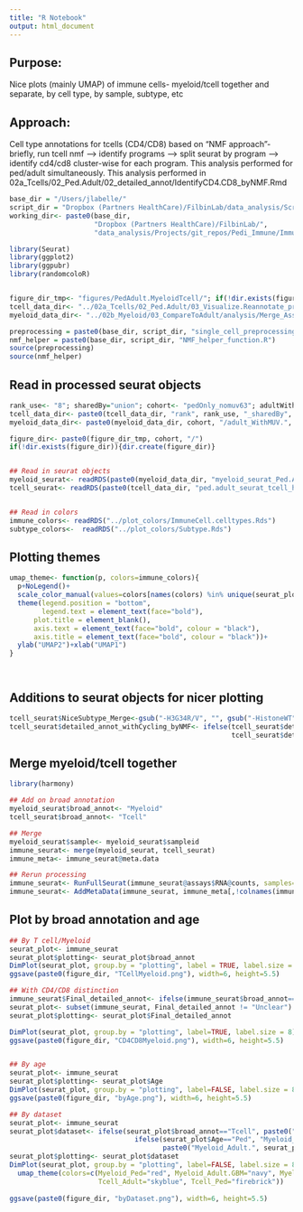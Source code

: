 ```yaml
---
title: "R Notebook"
output: html_document
---
```


## Purpose:
Nice plots (mainly UMAP) of immune cells- myeloid/tcell together and separate, by cell type, by sample, subtype, etc

## Approach:
Cell type annotations for tcells (CD4/CD8) based on "NMF approach"- briefly, run tcell nmf --> identify programs --> split seurat by program --> identify cd4/cd8 cluster-wise for each program. This analysis performed for ped/adult simultaneously. This analysis performed in 02a_Tcells/02_Ped.Adult/02_detailed_annot/IdentifyCD4.CD8_byNMF.Rmd


```r
base_dir = "/Users/jlabelle/"
script_dir = "Dropbox (Partners HealthCare)/FilbinLab/data_analysis/Scripts/"
working_dir<- paste0(base_dir, 
                     "Dropbox (Partners HealthCare)/FilbinLab/",
                     "data_analysis/Projects/git_repos/Pedi_Immune/ImmuneCellAnalysis/03_Basic_Visualizations/")

library(Seurat)
library(ggplot2)
library(ggpubr)
library(randomcoloR)


figure_dir_tmp<- "figures/PedAdult.MyeloidTcell/"; if(!dir.exists(figure_dir_tmp)){dir.create(figure_dir_tmp)}
tcell_data_dir<- "../02a_Tcells/02_Ped.Adult/03_Visualize.Reannotate_programs/analysis/Reannotate_programs/"
myeloid_data_dir<- "../02b_Myeloid/03_CompareToAdult/analysis/Merge_AssessIntegration/"

preprocessing = paste0(base_dir, script_dir, "single_cell_preprocessing_helper_functions.R")
nmf_helper = paste0(base_dir, script_dir, "NMF_helper_function.R")
source(preprocessing)
source(nmf_helper)
```

## Read in processed seurat objects
```r
rank_use<- "8"; sharedBy="union"; cohort<- "pedOnly_nomuv63"; adultWithMUV<- FALSE
tcell_data_dir<- paste0(tcell_data_dir, "rank", rank_use, "_sharedBy", sharedBy, "/")
myeloid_data_dir<- paste0(myeloid_data_dir, cohort, "/adult_WithMUV.", adultWithMUV, "/" )

figure_dir<- paste0(figure_dir_tmp, cohort, "/")
if(!dir.exists(figure_dir)){dir.create(figure_dir)}


## Read in seurat objects
myeloid_seurat<- readRDS(paste0(myeloid_data_dir, "myeloid_seurat_Ped.AdultGBM.IDHMut_merged.Rds"))
tcell_seurat<- readRDS(paste0(tcell_data_dir, "ped.adult_seurat_tcell_harmony.Rds"))


## Read in colors
immune_colors<- readRDS("../plot_colors/ImmuneCell.celltypes.Rds")
subtype_colors<-  readRDS("../plot_colors/Subtype.Rds")
```

## Plotting themes
```r
umap_theme<- function(p, colors=immune_colors){
  p+NoLegend()+
  scale_color_manual(values=colors[names(colors) %in% unique(seurat_plot$plotting)])+
  theme(legend.position = "bottom",
        legend.text = element_text(face="bold"),
      plot.title = element_blank(),
      axis.text = element_text(face="bold", colour = "black"),
      axis.title = element_text(face="bold", colour = "black"))+
  ylab("UMAP2")+xlab("UMAP1")
}




```

## Additions to seurat objects for nicer plotting
```r
tcell_seurat$NiceSubtype_Merge<-gsub("-H3G34R/V", "", gsub("-HistoneWT", "", gsub("-H3K27M", "", gsub("-BCOR", "", tcell_seurat$NiceSubtype))))
tcell_seurat$detailed_annot_withCycling_byNMF<- ifelse(tcell_seurat$detailed_annot_withCycling=="Cycling", "Cycling", 
                                                       tcell_seurat$detailed_annot_byNMFrank8_mergedByunion)


```


## Merge myeloid/tcell together
```r
library(harmony)

## Add on broad annotation
myeloid_seurat$broad_annot<- "Myeloid"
tcell_seurat$broad_annot<- "Tcell"

## Merge
myeloid_seurat$sample<- myeloid_seurat$sampleid
immune_seurat<- merge(myeloid_seurat, tcell_seurat)
immune_meta<- immune_seurat@meta.data

## Rerun processing
immune_seurat<- RunFullSeurat(immune_seurat@assays$RNA@counts, samples=immune_meta$sample, RunHarmony = TRUE)
immune_seurat<- AddMetaData(immune_seurat, immune_meta[,!colnames(immune_meta) %in% colnames(immune_seurat@meta.data)])
```


## Plot by broad annotation and age
```r
## By T cell/Myeloid
seurat_plot<- immune_seurat
seurat_plot$plotting<- seurat_plot$broad_annot
DimPlot(seurat_plot, group.by = "plotting", label = TRUE, label.size = 10) %>% umap_theme()
ggsave(paste0(figure_dir, "TCellMyeloid.png"), width=6, height=5.5)

## With CD4/CD8 distinction
immune_seurat$Final_detailed_annot<- ifelse(immune_seurat$broad_annot=="Myeloid", "Myeloid", immune_seurat$Final_detailed_annot)
seurat_plot<- subset(immune_seurat, Final_detailed_annot != "Unclear")
seurat_plot$plotting<- seurat_plot$Final_detailed_annot

DimPlot(seurat_plot, group.by = "plotting", label=TRUE, label.size = 8) %>% umap_theme()
ggsave(paste0(figure_dir, "CD4CD8Myeloid.png"), width=6, height=5.5)


## By age
seurat_plot<- immune_seurat
seurat_plot$plotting<- seurat_plot$Age
DimPlot(seurat_plot, group.by = "plotting", label=FALSE, label.size = 8) %>% umap_theme(colors=c(Ped="red", Adult="navy"))
ggsave(paste0(figure_dir, "byAge.png"), width=6, height=5.5)

## By dataset
seurat_plot<- immune_seurat
seurat_plot$dataset<- ifelse(seurat_plot$broad_annot=="Tcell", paste0("Tcell_", seurat_plot$Age),
                               ifelse(seurat_plot$Age=="Ped", "Myeloid_Ped",
                                      paste0("Myeloid_Adult.", seurat_plot$NiceSubtype)))
seurat_plot$plotting<- seurat_plot$dataset
DimPlot(seurat_plot, group.by = "plotting", label=FALSE, label.size = 8) %>%
  umap_theme(colors=c(Myeloid_Ped="red", Myeloid_Adult.GBM="navy", Myeloid_Adult.IDHmut="cyan",
                      Tcell_Adult="skyblue", Tcell_Ped="firebrick"))
  
ggsave(paste0(figure_dir, "byDataset.png"), width=6, height=5.5)
```


